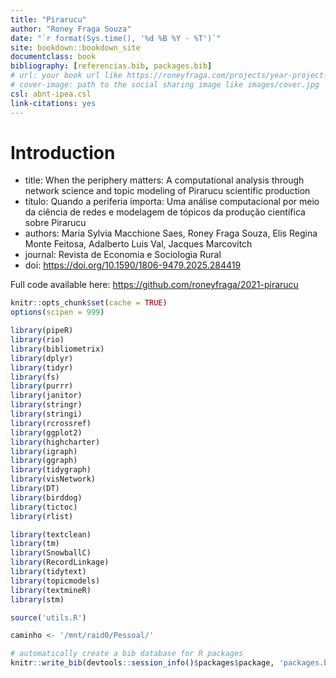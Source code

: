 ```yaml
--- 
title: "Pirarucu"
author: "Roney Fraga Souza"
date: "`r format(Sys.time(), '%d %B %Y - %T')`"
site: bookdown::bookdown_site
documentclass: book
bibliography: [referencias.bib, packages.bib]
# url: your book url like https://roneyfraga.com/projects/year-project-name
# cover-image: path to the social sharing image like images/cover.jpg
csl: abnt-ipea.csl
link-citations: yes
---
```


# Introduction {#intro}

- title: When the periphery matters: A computational analysis through network science and topic modeling of Pirarucu scientific production
- título: Quando a periferia importa: Uma análise computacional por meio da ciência de redes e modelagem de tópicos da produção científica sobre Pirarucu
- authors: Maria Sylvia Macchione Saes, Roney Fraga Souza, Elis Regina Monte Feitosa, Adalberto Luis Val, Jacques Marcovitch
- journal: Revista de Economia e Sociologia Rural
- doi: <https://doi.org/10.1590/1806-9479.2025.284419>

Full code available here: <https://github.com/roneyfraga/2021-pirarucu>

```r
knitr::opts_chunk$set(cache = TRUE)
options(scipen = 999)
```


```r
library(pipeR) 
library(rio) 
library(bibliometrix)
library(dplyr) 
library(tidyr)
library(fs) 
library(purrr) 
library(janitor)
library(stringr)
library(stringi)
library(rcrossref)
library(ggplot2)
library(highcharter)
library(igraph)
library(ggraph)
library(tidygraph)
library(visNetwork)
library(DT) 
library(birddog)
library(tictoc)
library(rlist)

library(textclean)
library(tm)
library(SnowballC)
library(RecordLinkage)
library(tidytext)
library(topicmodels)
library(textmineR)
library(stm)

source('utils.R')

caminho <- '/mnt/raid0/Pessoal/'
```

```r
# automatically create a bib database for R packages
knitr::write_bib(devtools::session_info()$packages$package, 'packages.bib')
```

